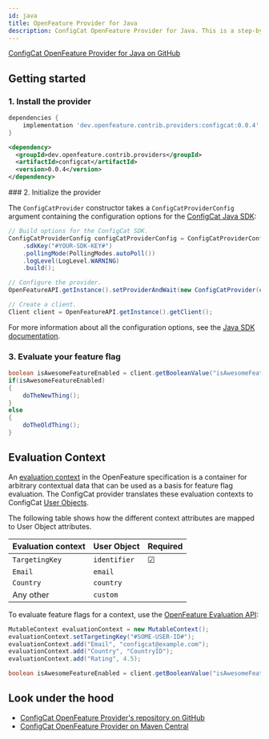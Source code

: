 ```yaml
---
id: java
title: OpenFeature Provider for Java
description: ConfigCat OpenFeature Provider for Java. This is a step-by-step guide on how to use ConfigCat with the OpenFeature Java SDK.
---
```



<a href="https://github.com/open-feature/java-sdk-contrib/tree/main/providers/configcat" target="_blank">ConfigCat OpenFeature Provider for Java on GitHub</a>

## Getting started

### 1. Install the provider

<Tabs groupId="java-install">
<TabItem value="Gradle" label="Gradle">

```groovy title="build.gradle"
dependencies {
    implementation 'dev.openfeature.contrib.providers:configcat:0.0.4'
}
```

</TabItem>
<TabItem value="Maven" label="Maven">

```xml title="pom.xml"
<dependency>
  <groupId>dev.openfeature.contrib.providers</groupId>
  <artifactId>configcat</artifactId>
  <version>0.0.4</version>
</dependency>
```

</TabItem>
</Tabs>
### 2. Initialize the provider

The `ConfigCatProvider` constructor takes a `ConfigCatProviderConfig` argument containing the configuration options for the [ConfigCat Java SDK](../../java/#creating-the-configcat-client):

```java
// Build options for the ConfigCat SDK.
ConfigCatProviderConfig configCatProviderConfig = ConfigCatProviderConfig.builder()
    .sdkKey("#YOUR-SDK-KEY#")
    .pollingMode(PollingModes.autoPoll())
    .logLevel(LogLevel.WARNING)
    .build();

// Configure the provider.
OpenFeatureAPI.getInstance().setProviderAndWait(new ConfigCatProvider(configCatProviderConfig));

// Create a client.
Client client = OpenFeatureAPI.getInstance().getClient();
```

For more information about all the configuration options, see the [Java SDK documentation](../../java/#creating-the-configcat-client).

### 3. Evaluate your feature flag

```java
boolean isAwesomeFeatureEnabled = client.getBooleanValue("isAwesomeFeatureEnabled", false);
if(isAwesomeFeatureEnabled)
{
    doTheNewThing();
}
else
{
    doTheOldThing();
}
```

## Evaluation Context

An <a href="https://openfeature.dev/docs/reference/concepts/evaluation-context" target="_blank">evaluation context</a> in the OpenFeature specification is a container for arbitrary contextual data that can be used as a basis for feature flag evaluation.
The ConfigCat provider translates these evaluation contexts to ConfigCat [User Objects](../../java/#user-object).

The following table shows how the different context attributes are mapped to User Object attributes.

| Evaluation context | User Object  | Required |
| ------------------ | ------------ | -------- |
| `TargetingKey`     | `identifier` | &#9745;  | 
| `Email`            | `email`      |          | 
| `Country`          | `country`    |          | 
| Any other          | `custom`     |          | 

To evaluate feature flags for a context, use the <a href="https://openfeature.dev/docs/reference/concepts/evaluation-api/" target="_blank">OpenFeature Evaluation API</a>:

```java
MutableContext evaluationContext = new MutableContext();
evaluationContext.setTargetingKey("#SOME-USER-ID#");
evaluationContext.add("Email", "configcat@example.com");
evaluationContext.add("Country", "CountryID");
evaluationContext.add("Rating", 4.5);

boolean isAwesomeFeatureEnabled = client.getBooleanValue("isAwesomeFeatureEnabled", false, context);
```

## Look under the hood

- <a href="https://github.com/open-feature/java-sdk-contrib/tree/main/providers/configcat" target="_blank">ConfigCat OpenFeature Provider's repository on GitHub</a>
- <a href="https://search.maven.org/artifact/dev.openfeature.contrib.providers/configcat" target="_blank">ConfigCat OpenFeature Provider on Maven Central</a>